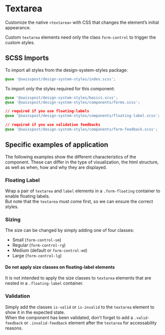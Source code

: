 
<Meta title="Components/Textarea" />

# Textarea

<p class="lead">
  Customize the native <code>&lt;textarea&gt;</code> with CSS that changes the element’s initial
  appearance.
</p>

Custom `textarea` elements need only the class `form-control` to trigger the custom styles.

<Canvas>
  <Story id="components-textarea--default" />
</Canvas>
<div class="hide-col-default">
  <ArgsTable story="^" />
</div>

## SCSS Imports

To import all styles from the design-system-styles package:

```css dark
@use '@swisspost/design-system-styles/index.scss';
```

To import only the styles required for this component:

```css dark
@use '@swisspost/design-system-styles/basics.scss';
@use '@swisspost/design-system-styles/components/forms.scss';

// required if you use floating-labels
@use '@swisspost/design-system-styles/components/floating-label.scss';

// required if you use validation feedbacks
@use '@swisspost/design-system-styles/components/form-feedback.scss';
```

## Specific examples of application

The following examples show the different characteristics of the component. These can differ in the type of visualization, the html structure, as well as when, how and why they are displayed.

### Floating Label

Wrap a pair of `textarea` and `label` elements in a `.form-floating` container to enable floating labels.<br/>
But note that the `textarea` must come first, so we can ensure the correct styles.

<Canvas>
  <Story id="components-textarea--floating-label" />
</Canvas>

### Sizing

The size can be changed by simply adding one of four classes:

- Small (`form-control-sm`)
- Regular (`form-control-rg`)
- Medium (default or `form-control-md`)
- Large (`form-control-lg`)

<div class="alert alert-info">
  <h4 class="alert-heading">Do not apply size classes on floating-label elements</h4>
  <p class="mt-0">
    It is not intended to apply the size classes to <code>textarea</code> elements that are nested
    in a <code>.floating-label</code> container.
  </p>
</div>

<Canvas>
  <Story id="components-textarea--size" />
</Canvas>

### Validation

Simply add the classes `is-valid` or `is-invalid` to the `textarea` element to show it in the expected state.<br/>
When the component has been validated, don't forget to add a `.valid-feedback` or `.invalid-feedback` element after the `textarea` for accessability reasons.

<Canvas>
  <Story id="components-textarea--validation" />
</Canvas>
